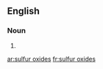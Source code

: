 ==English==

===Noun===
{{head|en|plural|head=[[sulfur]] [[oxide]]s}}

# {{plural of|sulfur oxide|lang=en|nocat=1}}

[[ar:sulfur oxides]]
[[fr:sulfur oxides]]